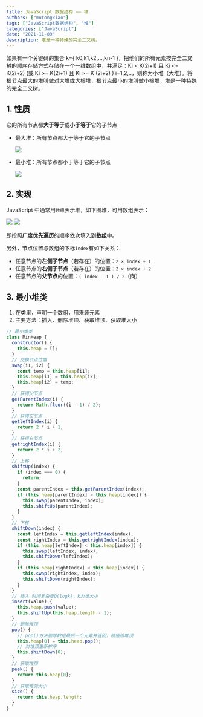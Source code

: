 ```yaml
---
title: JavaScript 数据结构 —— 堆
authors: ["mutongxiao"]
tags: ["JavaScript数据结构", "堆"]
categories: ["JavaScript"]
date: "2021-11-09"
description: 堆是一种特殊的完全二叉树。
---
```


如果有一个关键码的集合 k=\{ k0,k1,k2,...,kn-1 \}，把他们的所有元素按完全二叉树的顺序存储方式存储在一个一维数组中，并满足：Ki \< K(2i+1) 且 Ki \<= K(2i+2) (或 Ki \>= K(2i+1) 且 Ki \>= K (2i+2) ) i=1,2,..，则称为小堆（大堆）。将根节点最大的堆叫做对大堆或大根堆，根节点最小的堆叫做小根堆，堆是一种特殊的完全二叉树。

## 1. 性质

它的所有节点都**大于等于**或**小于等于**它的子节点

- 最大堆：所有节点都大于等于它的子节点

  ![](https://wiki.abcjs123.vip/images/20210315205216.png)

- 最小堆：所有节点都小于等于它的子节点

  ![](https://wiki.abcjs123.vip/images/20210315205144.png)

## 2. 实现

JavaScript 中通常用`数组`表示堆，如下图堆，可用数组表示：

![](https://wiki.abcjs123.vip/images/20210316084618.png)
![](https://wiki.abcjs123.vip/images/20210316084643.png)

即按照**广度优先遍历**的顺序依次填入到**数组**中。

另外，节点位置与数组的下标`index`有如下关系：

- 任意节点的**左侧子节点**（若存在）的位置：`2 × index + 1`
- 任意节点的**右侧子节点**（若存在）的位置：`2 × index + 2`
- 任意节点的**父节点**的位置：`( index - 1 ) / 2`（商）

## 3. 最小堆类

1. 在类里，声明一个数组，用来装元素
2. 主要方法：插入、删除堆顶、获取堆顶、获取堆大小

```javascript
// 最小堆类
class MinHeap {
  constructor() {
    this.heap = [];
  }
  // 交换节点位置
  swap(i1, i2) {
    const temp = this.heap[i1];
    this.heap[i1] = this.heap[i2];
    this.heap[i2] = temp;
  }
  // 获得父节点
  getParentIndex(i) {
    return Math.floor((i - 1) / 2);
  }
  // 获得左节点
  getleftIndex(i) {
    return 2 * i + 1;
  }
  // 获得右节点
  getrightIndex(i) {
    return 2 * i + 2;
  }
  // 上移
  shiftUp(index) {
    if (index === 0) {
      return;
    }
    const parentIndex = this.getParentIndex(index);
    if (this.heap[parentIndex] > this.heap[index]) {
      this.swap(parentIndex, index);
      this.shiftUp(parentIndex);
    }
  }
  // 下移
  shiftDown(index) {
    const leftIndex = this.getleftIndex(index);
    const rightIndex = this.getrightIndex(index);
    if (this.heap[leftIndex] < this.heap[index]) {
      this.swap(leftIndex, index);
      this.shiftDown(leftIndex);
    }
    if (this.heap[rightIndex] < this.heap[index]) {
      this.swap(rightIndex, index);
      this.shiftDown(rightIndex);
    }
  }
  // 插入 时间复杂度O(logk)，k为堆大小
  insert(value) {
    this.heap.push(value);
    this.shiftUp(this.heap.length - 1);
  }
  // 删除堆顶
  pop() {
    // pop()方法删除数组最后一个元素并返回，赋值给堆顶
    this.heap[0] = this.heap.pop();
    // 对堆顶重新排序
    this.shiftDown(0);
  }
  // 获取堆顶
  peek() {
    return this.heap[0];
  }
  // 获取堆的大小
  size() {
    return this.heap.length;
  }
}
```
